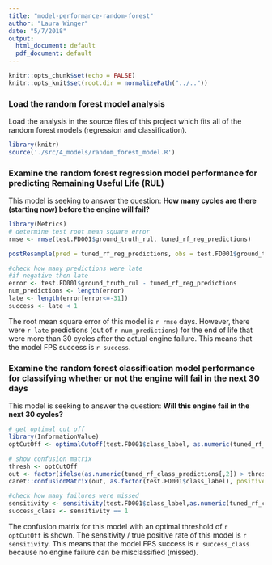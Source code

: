 ```yaml
---
title: "model-performance-random-forest"
author: "Laura Winger"
date: "5/7/2018"
output:
  html_document: default
  pdf_document: default
---
```


```r
knitr::opts_chunk$set(echo = FALSE)
knitr::opts_knit$set(root.dir = normalizePath("../.."))
```

### Load the random forest model analysis

Load the analysis in the source files of this project which fits all of the random forest models (regression and classification).

```r
library(knitr)
source('./src/4_models/random_forest_model.R')
```



### Examine the random forest regression model performance for predicting Remaining Useful Life (RUL)

This model is seeking to answer the question: **How many cycles are there (starting now) before the engine will fail?**

```r
library(Metrics)
# determine test root mean square error
rmse <- rmse(test.FD001$ground_truth_rul, tuned_rf_reg_predictions)

postResample(pred = tuned_rf_reg_predictions, obs = test.FD001$ground_truth_rul)

#check how many predictions were late
#if negative then late
error <- test.FD001$ground_truth_rul - tuned_rf_reg_predictions
num_predictions <- length(error)
late <- length(error[error<=-31])
success <- late < 1
```

The root mean square error of this model is `r rmse` days. However, there were `r late` predictions (out of `r num_predictions`) for the end of life that were more than 30 cycles after the actual engine failure. This means that the model FPS success is `r success`.



### Examine the random forest classification model performance for classifying whether or not the engine will fail in the next 30 days

This model is seeking to answer the question: **Will this engine fail in the next 30 cycles?**

```r

# get optimal cut off
library(InformationValue)
optCutOff <- optimalCutoff(test.FD001$class_label, as.numeric(tuned_rf_class_predictions[,2]),optimiseFor = "misclasserror")[1] 

# show confusion matrix
thresh <- optCutOff
out <- factor(ifelse(as.numeric(tuned_rf_class_predictions[,2]) > thresh, 1, 0), levels = c(0, 1))
caret::confusionMatrix(out, as.factor(test.FD001$class_label), positive = '1')

#check how many failures were missed
sensitivity <- sensitivity(test.FD001$class_label,as.numeric(tuned_rf_class_predictions[,2]), threshold = optCutOff)
success_class <- sensitivity == 1

```

The confusion matrix for this model with an optimal threshold of `r optCutOff`  is shown. The sensitivity / true positive rate of this model is `r sensitivity`. This means that the model FPS success is `r success_class` because no engine failure can be misclassified (missed).
